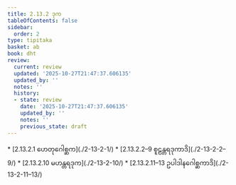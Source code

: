 ```yaml
---
title: 2.13.2 ဒုက
tableOfContents: false
sidebar:
  order: 2
type: tipitaka
basket: ab
book: dht
review:
  current: review
  updated: '2025-10-27T21:47:37.606135'
  updated_by: ''
  notes: ''
  history:
  - state: review
    date: '2025-10-27T21:47:37.606135'
    updated_by: ''
    notes: ''
    previous_state: draft
---
```



<ReviewStatus review={frontmatter.review} showDetails={true} />

<HypothesisAnnotation frontmatter={frontmatter} />

<DynamicBreadcrumb />



<TableOfContents book="dht" section="2.13.2">
* [2.13.2.1 ဟေတုဂေါစ္ဆက](./2-13-2-1/)
* [2.13.2.2–9 စူဠန္တရဒုကာဒိ](./2-13-2-2–9/)
* [2.13.2.10 မဟန္တရဒုက](./2-13-2-10/)
* [2.13.2.11–13 ဥပါဒါနဂေါစ္ဆကာဒိ](./2-13-2-11–13/)
</TableOfContents>